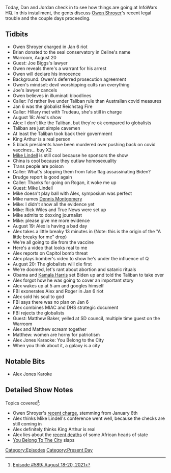 {{DEFAULTSORT:
    #_EPISODE_0589:August 18-20, 2021
}}{{Episode
    | title             = August 18-20, 2021
    | caption           = Listen to this episode on [https://knowledgefight.libsyn.com/589-august-18-20-2021 Libsyn] [https://open.spotify.com/episode/4Sv8fGDxnB1NlwDB7doA0K Spotify], Read the [[Transcript/589: August 18-20, 2021|Unofficial Transcript]]
    | episodeNumber     = 589
    | length            = 01:51:13
    | airDate           = August 23, 2021
    | coverageStartDate = August 18, 2021
    | coverageEndDate   = August 20, 2021
    | episodeType       = [[:Category:Present Day|Present Day]]
    | appearance        = [[Owen Shroyer]], [[Joe Biggs's lawyer]], [[Hillary Clinton]], [[Justin Trudeau]], [[King Arthur]], [[Mike Lindell]], [[Dennis Montgomery]], [[Rich Wiles]], [[Obama]], [[Kamala Harris]], [[Roger Stone]], [[Matthew Baker]]
    | oocDrop           = *Send in the clowns* Jose in Florida, you're on
    | previousEpisode   = [[588: August 15, 2021]]
    | nextEpisode       = [[590: August 24, 2021]]
}}

{{Stub}}

Today, Dan and Jordan check in to see how things are going at InfoWars HQ. In this installment, the gents discuss [[Owen Shroyer]]'s recent legal trouble and the couple days proceeding.

==Tidbits==

*Owen Shroyer charged in Jan 6 riot
*Brian donated to the seal conservatory in Celine's name
*Warroom, August 20
*Guest: Joe Biggs's lawyer
*Owen reveals there's a warrant for his arrest
*Owen will declare his innocence
*Background: Owen's deferred prosecution agreement
*Owen's mindset: devil worshipping cults run everything
*Joe's lawyer cancels
*Owen believes in illuminati bloodlines
*Caller: I'd rather live under Taliban rule than Australian covid measures
*Jan 6 was the globalist Reichstag Fire
*Caller: Hillary met with Trudeau, she's still in charge
*August 18: Alex's show
*Alex: I don't like the Taliban, but they're ok compared to globalists
*Taliban are just simple cavemen
*At least the Taliban took back their government
*King Arthur is a real person
*5 black presidents have been murdered over pushing back on covid vaccines... buy X2
*[[Mike Lindell]] is still cool because he sponsors the show
*China is cool because they outlaw homosexuality
*Trans people are poison
*Caller: What's stopping them from false flag assassinating Biden?
*Drudge report is good again
*Caller: Thanks for going on Rogan, it woke me up
*Guest: Mike Lindell
*Mike doesn't play ball with Alex, symposium was perfect
*Mike names [[Dennis Montgomery]]
*Mike: I didn't show all the evidence yet
*Mike: Rick Wiles and True News were set up
*Mike admits to doxxing journalist
*Mike: please give me more evidence
*August 19: Alex is having a bad day
*Alex takes a little breaky 13 minutes in (Note: this is the origin of the "A little breaky for me" drop)
*We're all going to die from the vaccine
*Here's a video that looks real to me
*Alex reports on Capitol bomb threat
*Alex plays bomber's video to show he's under the influence of Q
*August 20: The globalists will die first
*We're doomed, let's rant about abortion and satanic rituals
*Obama and [[Kamala Harris]] set Biden up and told the Taliban to take over
*Alex forgot how he was going to cover an important story
*Alex wakes up at 5 am and googles himself
*FBI exonerates Alex and Roger in Jan 6 riot
*Alex sold his soul to god
*FBI says there was no plan on Jan 6
*Alex combines MIAC and DHS strategic document
*FBI rejects the globalists
*Guest: Matthew Baker, yelled at SD council, multiple time guest on the Warroom
*Alex and Matthew scream together
*Matthew: women are horny for patriotism
*Alex Jones Karaoke: You Belong to the City
*When you think about it, a galaxy is a city

==Notable Bits==

*Alex Jones  Karoke

==Detailed Show Notes==

Topics covered<ref>[https://knowledgefight.com/research/2021/8/22/episode-589-august-18-20-2021 Episode #589: August 18-20, 2021]</ref>:

*Owen Shroyer's [https://s3.documentcloud.org/documents/21046736/8-19-21-us-v-jonathan-owen-shroyer-complaint-affidavit.pdf recent charge], stemming from January 6th
*Alex thinks Mike Lindell's conference went well, because the checks are still coming in
*Alex definitely thinks King Arthur is real
*Alex lies about the [https://www.reuters.com/article/factcheck-africa-leaders/fact-check-these-four-leaders-were-not-killed-for-opposing-covid-19-vaccination-idUSL2N2NP2SW recent deaths] of some African heads of state
*[https://www.youtube.com/watch?v=8TToLgW7zuc You Belong To The City] slaps

[[Category:Episodes]]
[[Category:Present Day]]
